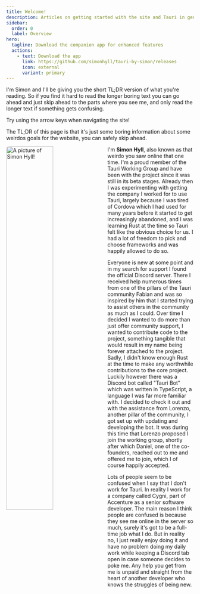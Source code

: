 ```yaml
---
title: Welcome!
description: Articles on getting started with the site and Tauri in general.
sidebar:
  order: 0
  label: Overview
hero:
  tagline: Download the companion app for enhanced features
  actions:
    - text: Download the app
      link: https://github.com/simonhyll/tauri-by-simon/releases
      icon: external
      variant: primary
---
```



<SimonSays title="Hello there!">
I'm Simon and I'll be giving you the short TL;DR version of what you're reading. So if you find it hard to read the longer boring text you can go ahead and just skip ahead to the parts where you see me, and only read the longer text if something gets confusing.

Try using the arrow keys when navigating the site!

The TL;DR of this page is that it's just some boring information about some weirdos goals for the website, you can safely skip ahead.

</SimonSays>

<img
  src="/me.jpeg"
  alt="A picture of Simon Hyll!"
  style="width: 50%;float:left;margin-right:20px;border-radius:0.5rem;"
/>

I'm **Simon Hyll**, also known as that weirdo you saw online that one time. I'm a proud member of the Tauri Working Group and have been with the project since it was still in its beta stages. Already then I was experimenting with getting the company I worked for to use Tauri, largely because I was tired of Cordova which I had used for many years before it started to get increasingly abandoned, and I was learning Rust at the time so Tauri felt like the obvious choice for us. I had a lot of freedom to pick and choose frameworks and was happily allowed to do so.

Everyone is new at some point and in my search for support I found the official Discord server. There I received help numerous times from one of the pillars of the Tauri community Fabian and was so inspired by him that I started trying to assist others in the community as much as I could. Over time I decided I wanted to do more than just offer community support, I wanted to contribute code to the project, something tangible that would result in my name being forever attached to the project. Sadly, I didn't know enough Rust at the time to make any worthwhile contributions to the core project. Luckily however there was a Discord bot called "Tauri Bot" which was written in TypeScript, a language I was far more familiar with. I decided to check it out and with the assistance from Lorenzo, another pillar of the community, I got set up with updating and developing the bot. It was during this time that Lorenzo proposed I join the working group, shortly after which Daniel, one of the co-founders, reached out to me and offered me to join, which I of course happily accepted.

Lots of people seem to be confused when I say that I don't work for Tauri. In reality I work for a company called Cygni, part of Accenture as a senior software developer. The main reason I think people are confused is because they see me online in the server so much, surely it's got to be a full-time job what I do. But in reality no, I just really enjoy doing it and have no problem doing my daily work while keeping a Discord tab open in case someone decides to poke me. Any help you get from me is unpaid and straight from the heart of another developer who knows the struggles of being new.
